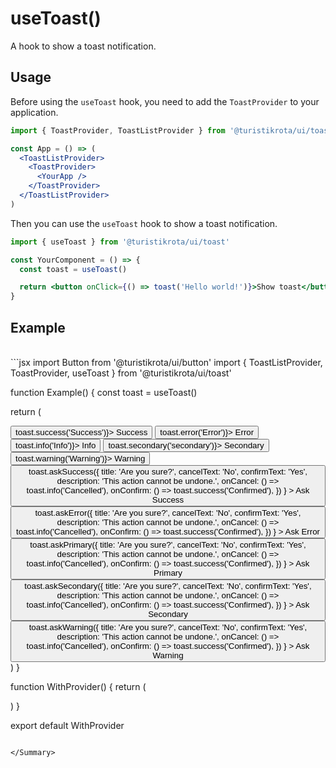 
<Meta title='Hooks/useToast' />

# useToast()

A hook to show a toast notification.

## Usage

Before using the `useToast` hook, you need to add the `ToastProvider` to your application.

```jsx
import { ToastProvider, ToastListProvider } from '@turistikrota/ui/toast'

const App = () => (
  <ToastListProvider>
    <ToastProvider>
      <YourApp />
    </ToastProvider>
  </ToastListProvider>
)
```

Then you can use the `useToast` hook to show a toast notification.

```jsx
import { useToast } from '@turistikrota/ui/toast'

const YourComponent = () => {
  const toast = useToast()

  return <button onClick={() => toast('Hello world!')}>Show toast</button>
}
```

## Example

<Example />

<br />

<Summary title="Show Code">
```jsx
import Button from '@turistikrota/ui/button'
import { ToastListProvider, ToastProvider, useToast } from '@turistikrota/ui/toast'

function Example() {
const toast = useToast()

return (

<div className='space-y-8'>
  <div className='flex items-center justify-between gap-5'>
    <Button variant='success' onClick={() => toast.success('Success')}>
      Success
    </Button>
    <Button variant='error' onClick={() => toast.error('Error')}>
      Error
    </Button>
    <Button variant='primary' onClick={() => toast.info('Info')}>
      Info
    </Button>
    <Button variant='secondary' onClick={() => toast.secondary('secondary')}>
      Secondary
    </Button>
    <Button variant='warning' onClick={() => toast.warning('Warning')}>
      Warning
    </Button>
  </div>
  <div className='flex gap-5'>
    <Button
      variant='success'
      onClick={() =>
        toast.askSuccess({
          title: 'Are you sure?',
          cancelText: 'No',
          confirmText: 'Yes',
          description: 'This action cannot be undone.',
          onCancel: () => toast.info('Cancelled'),
          onConfirm: () => toast.success('Confirmed'),
        })
      }
    >
      Ask Success
    </Button>
    <Button
      variant='error'
      onClick={() =>
        toast.askError({
          title: 'Are you sure?',
          cancelText: 'No',
          confirmText: 'Yes',
          description: 'This action cannot be undone.',
          onCancel: () => toast.info('Cancelled'),
          onConfirm: () => toast.success('Confirmed'),
        })
      }
    >
      Ask Error
    </Button>
    <Button
      variant='primary'
      onClick={() =>
        toast.askPrimary({
          title: 'Are you sure?',
          cancelText: 'No',
          confirmText: 'Yes',
          description: 'This action cannot be undone.',
          onCancel: () => toast.info('Cancelled'),
          onConfirm: () => toast.success('Confirmed'),
        })
      }
    >
      Ask Primary
    </Button>
    <Button
      variant='secondary'
      onClick={() =>
        toast.askSecondary({
          title: 'Are you sure?',
          cancelText: 'No',
          confirmText: 'Yes',
          description: 'This action cannot be undone.',
          onCancel: () => toast.info('Cancelled'),
          onConfirm: () => toast.success('Confirmed'),
        })
      }
    >
      Ask Secondary
    </Button>
    <Button
      variant='warning'
      onClick={() =>
        toast.askWarning({
          title: 'Are you sure?',
          cancelText: 'No',
          confirmText: 'Yes',
          description: 'This action cannot be undone.',
          onCancel: () => toast.info('Cancelled'),
          onConfirm: () => toast.success('Confirmed'),
        })
      }
    >
      Ask Warning
    </Button>
  </div>
</div>
) }

function WithProvider() {
return (

<ToastListProvider>
  <ToastProvider>
    <Example />
  </ToastProvider>
</ToastListProvider>
) }

export default WithProvider
```

</Summary>
